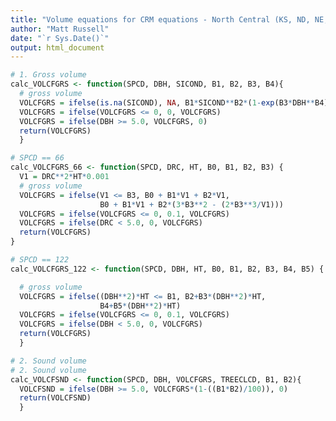 ```yaml
---
title: "Volume equations for CRM equations - North Central (KS, ND, NE, SD)"
author: "Matt Russell"
date: "`r Sys.Date()`"
output: html_document
---
```


```r
# 1. Gross volume
calc_VOLCFGRS <- function(SPCD, DBH, SICOND, B1, B2, B3, B4){
  # gross volume   
  VOLCFGRS = ifelse(is.na(SICOND), NA, B1*SICOND**B2*(1-exp(B3*DBH**B4)))
  VOLCFGRS = ifelse(VOLCFGRS <= 0, 0, VOLCFGRS)
  VOLCFGRS = ifelse(DBH >= 5.0, VOLCFGRS, 0)
  return(VOLCFGRS)
  }

# SPCD == 66
calc_VOLCFGRS_66 <- function(SPCD, DRC, HT, B0, B1, B2, B3) {
  V1 = DRC**2*HT*0.001
  # gross volume   
  VOLCFGRS = ifelse(V1 <= B3, B0 + B1*V1 + B2*V1,
                    B0 + B1*V1 + B2*(3*B3**2 - (2*B3**3/V1))) 
  VOLCFGRS = ifelse(VOLCFGRS <= 0, 0.1, VOLCFGRS)
  VOLCFGRS = ifelse(DRC < 5.0, 0, VOLCFGRS)
  return(VOLCFGRS)
}

# SPCD == 122
calc_VOLCFGRS_122 <- function(SPCD, DBH, HT, B0, B1, B2, B3, B4, B5) {

  # gross volume   
  VOLCFGRS = ifelse((DBH**2)*HT <= B1, B2+B3*(DBH**2)*HT, 
                    B4+B5*(DBH**2)*HT) 
  VOLCFGRS = ifelse(VOLCFGRS <= 0, 0.1, VOLCFGRS)
  VOLCFGRS = ifelse(DBH < 5.0, 0, VOLCFGRS)
  return(VOLCFGRS)
  }
```

```r
# 2. Sound volume
# 2. Sound volume
calc_VOLCFSND <- function(SPCD, DBH, VOLCFGRS, TREECLCD, B1, B2){
  VOLCFSND = ifelse(DBH >= 5.0, VOLCFGRS*(1-((B1*B2)/100)), 0)
  return(VOLCFSND)
  } 
```
